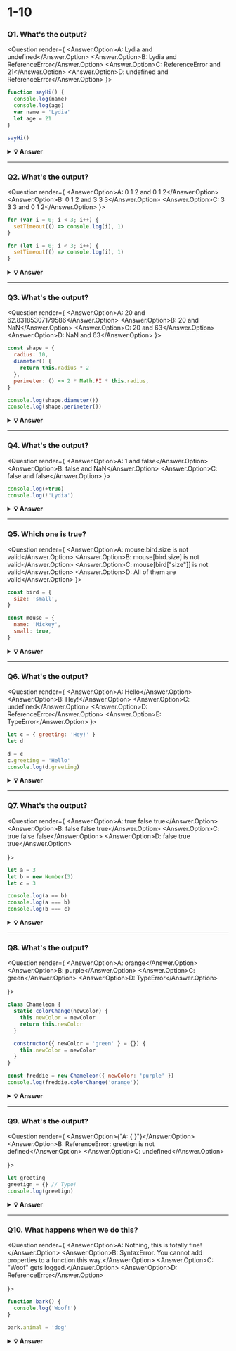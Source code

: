 
# 1-10

### Q1. What's the output?

<Question render={
<Answer answer="D">
<Answer.Option>A: Lydia and undefined</Answer.Option>
<Answer.Option>B: Lydia and ReferenceError</Answer.Option>
<Answer.Option>C: ReferenceError and 21</Answer.Option>
<Answer.Option>D: undefined and ReferenceError</Answer.Option>
</Answer>
}>

```javascript
function sayHi() {
  console.log(name)
  console.log(age)
  var name = 'Lydia'
  let age = 21
}

sayHi()
```

</Question>

<details>
  <summary>
    <b>💡 Answer</b>
    </summary>

**_Answer: D_**

Within the function, we first declare the `name` variable with the `var` keyword. This means that the variable gets hoisted (memory space is set up during the creation phase) with the default value of `undefined`, until we actually get to the line where we define the variable. We haven't defined the variable yet on the line where we try to log the `name` variable, so it still holds the value of `undefined`.

Variables with the `let` keyword (and `const`) are hoisted, but unlike `var`, don't get <i>initialized</i>. They are not accessible before the line we declare (initialize) them. This is called the "temporal dead zone". When we try to access the variables before they are declared, JavaScript throws a `ReferenceError`.

</details>

---

### Q2. What's the output?

<Question render={
  <Answer answer="C">
  <Answer.Option>A: 0 1 2 and 0 1 2</Answer.Option>
  <Answer.Option>B: 0 1 2 and 3 3 3</Answer.Option>
  <Answer.Option>C: 3 3 3 and 0 1 2</Answer.Option>
</Answer>
}>

```javascript
for (var i = 0; i < 3; i++) {
  setTimeout(() => console.log(i), 1)
}

for (let i = 0; i < 3; i++) {
  setTimeout(() => console.log(i), 1)
}
```

</Question>

<details>
  <summary>
    <b>💡 Answer</b>
  </summary>

**_Answer: C_**

Because of the event queue in JavaScript, the `setTimeout` callback function is called _after_ the loop has been executed. Since the variable `i` in the first loop was declared using the `var` keyword, this value was global. During the loop, we incremented the value of `i` by `1` each time, using the unary operator `++`. By the time the `setTimeout` callback function was invoked, `i` was equal to `3` in the first example.

In the second loop, the variable `i` was declared using the `let` keyword: variables declared with the `let` (and `const`) keyword are block-scoped (a block is anything between `{ }`). During each iteration, `i` will have a new value, and each value is scoped inside the loop.

</details>

---

### Q3. What's the output?

<Question render={
  <Answer answer="B">
  <Answer.Option>A: 20 and 62.83185307179586</Answer.Option>
  <Answer.Option>B: 20 and NaN</Answer.Option>
  <Answer.Option>C: 20 and 63</Answer.Option>
  <Answer.Option>D: NaN and 63</Answer.Option>
</Answer>
}>

```javascript
const shape = {
  radius: 10,
  diameter() {
    return this.radius * 2
  },
  perimeter: () => 2 * Math.PI * this.radius,
}

console.log(shape.diameter())
console.log(shape.perimeter())
```

</Question>

<details>
  <summary>
    <b>💡 Answer</b>
  </summary>

**_Answer: B_**

Note that the value of `diameter` is a regular function, whereas the value of `perimeter` is an arrow function.

With arrow functions, the `this` keyword refers to its current surrounding scope, unlike regular functions! This means that when we call `perimeter`, it doesn't refer to the shape object, but to its surrounding scope (window for example).

There is no value `radius` on that object, which returns `NaN`.

</details>

---

### Q4. What's the output?

<Question render={
  <Answer answer="A">
  <Answer.Option>A: 1 and false</Answer.Option>
  <Answer.Option>B: false and NaN</Answer.Option>
  <Answer.Option>C: false and false</Answer.Option>
</Answer>
}>

```javascript
console.log(+true)
console.log(!'Lydia')
```

</Question>

<details>
    <summary>
    <b>💡 Answer</b>
  </summary>

**_Answer: A_**

The unary plus tries to convert an operand to a number. `true` is `1`, and `false` is `0`.

The string `'Lydia'` is a truthy value. What we're actually asking, is "is this truthy value falsy?". This returns `false`.

</details>

---

### Q5. Which one is true?

<Question render={
  <Answer answer="A">
  <Answer.Option>A: mouse.bird.size is not valid</Answer.Option>
  <Answer.Option>B: mouse[bird.size] is not valid</Answer.Option>
  <Answer.Option>C: mouse[bird["size"]] is not valid</Answer.Option>
  <Answer.Option>D: All of them are valid</Answer.Option>
</Answer>
}>

```javascript
const bird = {
  size: 'small',
}

const mouse = {
  name: 'Mickey',
  small: true,
}
```

</Question>

<details>
  <summary>
    <b>💡 Answer</b>
  </summary>

**_Answer: A_**

In JavaScript, all object keys are strings (unless it's a Symbol). Even though we might not _type_ them as strings, they are always converted into strings under the hood.

JavaScript interprets (or unboxes) statements. When we use bracket notation, it sees the first opening bracket `[` and keeps going until it finds the closing bracket `]`. Only then, it will evaluate the statement.

`mouse[bird.size]`: First it evaluates `bird.size`, which is `"small"`. `mouse["small"]` returns `true`

However, with dot notation, this doesn't happen. `mouse` does not have a key called `bird`, which means that `mouse.bird` is `undefined`. Then, we ask for the `size` using dot notation: `mouse.bird.size`. Since `mouse.bird` is `undefined`, we're actually asking `undefined.size`. This isn't valid, and will throw an error similar to `Cannot read property "size" of undefined`.

</details>

---

### Q6. What's the output?

<Question render={
  <Answer answer="A">
  <Answer.Option>A: Hello</Answer.Option>
  <Answer.Option>B: Hey!</Answer.Option>
  <Answer.Option>C: undefined</Answer.Option>
  <Answer.Option>D: ReferenceError</Answer.Option>
  <Answer.Option>E: TypeError</Answer.Option>
</Answer>
}>

```javascript
let c = { greeting: 'Hey!' }
let d

d = c
c.greeting = 'Hello'
console.log(d.greeting)
```

</Question>

<details>
  <summary>
    <b>💡 Answer</b>
  </summary>

**_Answer: A_**

In JavaScript, all objects interact by _reference_ when setting them equal to each other.

First, variable `c` holds a value to an object. Later, we assign `d` with the same reference that `c` has to the object.

<img src="https://i.imgur.com/ko5k0fs.png" width="200" />

When you change one object, you change all of them.

</details>

---

### Q7. What's the output?

<Question render={
  <Answer answer="C">
  <Answer.Option>A: true false true</Answer.Option>
  <Answer.Option>B: false false true</Answer.Option>
  <Answer.Option>C: true false false</Answer.Option>
  <Answer.Option>D: false true true</Answer.Option>
  
</Answer>
}>

```javascript
let a = 3
let b = new Number(3)
let c = 3

console.log(a == b)
console.log(a === b)
console.log(b === c)
```

</Question>

<details>
  <summary>
    <b>💡 Answer</b>
  </summary>

**_Answer: C_**

`new Number()` is a built-in function constructor. Although it looks like a number, it's not really a number: it has a bunch of extra features and is an object.

When we use the `==` operator, it only checks whether it has the same _value_. They both have the value of `3`, so it returns `true`.

However, when we use the `===` operator, both value _and_ type should be the same. It's not: `new Number()` is not a number, it's an **object**. Both return `false.`

</details>

---

### Q8. What's the output?

<Question render={
  <Answer answer="D">
  <Answer.Option>A: orange</Answer.Option>
  <Answer.Option>B: purple</Answer.Option>
  <Answer.Option>C: green</Answer.Option>
  <Answer.Option>D: TypeError</Answer.Option>
  
</Answer>
}>

```javascript
class Chameleon {
  static colorChange(newColor) {
    this.newColor = newColor
    return this.newColor
  }

  constructor({ newColor = 'green' } = {}) {
    this.newColor = newColor
  }
}

const freddie = new Chameleon({ newColor: 'purple' })
console.log(freddie.colorChange('orange'))
```

</Question>

<details>
   <summary>
    <b>💡 Answer</b>
  </summary>

**_Answer: D_**

The `colorChange` function is static. Static methods are designed to live only on the constructor in which they are created, and cannot be passed down to any children or called upon class instances. Since `freddie` is an instance of class Chameleon, the function cannot be called upon it. A `TypeError` is thrown.

</details>

---

### Q9. What's the output?

<Question render={
  <Answer answer="A">
  <Answer.Option>{"A: { }"}</Answer.Option>
  <Answer.Option>B: ReferenceError: greetign is not defined</Answer.Option>
  <Answer.Option>C: undefined</Answer.Option>
  
  
</Answer>
}>

```javascript
let greeting
greetign = {} // Typo!
console.log(greetign)
```

</Question>

<details>
  <summary>
    <b>💡 Answer</b>
  </summary>

**_Answer: A_**

It logs the object, because we just created an empty object on the global object! When we mistyped `greeting` as `greetign`, the JS interpreter actually saw this as `global.greetign = {}` (or `window.greetign = {}` in a browser).

In order to avoid this, we can use `"use strict"`. This makes sure that you have declared a variable before setting it equal to anything.

</details>

---

### Q10. What happens when we do this?

<Question render={
  <Answer answer="A">
  <Answer.Option>A: Nothing, this is totally fine!</Answer.Option>
  <Answer.Option>B: SyntaxError. You cannot add properties to a function this way.</Answer.Option>
  <Answer.Option>C: "Woof" gets logged.</Answer.Option>
  <Answer.Option>D: ReferenceError</Answer.Option>
  
  
</Answer>
}>

```javascript
function bark() {
  console.log('Woof!')
}

bark.animal = 'dog'
```

</Question>

<details>
  <summary>
    <b>💡 Answer</b>
  </summary>

**_Answer: A_**

This is possible in JavaScript, because functions are objects! (Everything besides primitive types are objects)

A function is a special type of object. The code you write yourself isn't the actual function. The function is an object with properties. This property is invocable.

</details>
